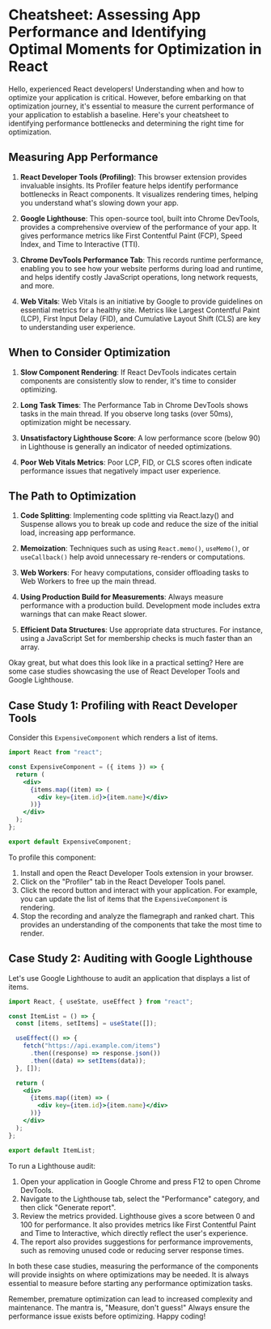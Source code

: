 # Cheatsheet: Assessing App Performance and Identifying Optimal Moments for Optimization in React

Hello, experienced React developers! Understanding when and how to optimize your application is critical. However, before embarking on that optimization journey, it's essential to measure the current performance of your application to establish a baseline. Here's your cheatsheet to identifying performance bottlenecks and determining the right time for optimization.

## Measuring App Performance

1. **React Developer Tools (Profiling)**: This browser extension provides invaluable insights. Its Profiler feature helps identify performance bottlenecks in React components. It visualizes rendering times, helping you understand what's slowing down your app.

2. **Google Lighthouse**: This open-source tool, built into Chrome DevTools, provides a comprehensive overview of the performance of your app. It gives performance metrics like First Contentful Paint (FCP), Speed Index, and Time to Interactive (TTI).

3. **Chrome DevTools Performance Tab**: This records runtime performance, enabling you to see how your website performs during load and runtime, and helps identify costly JavaScript operations, long network requests, and more.

4. **Web Vitals**: Web Vitals is an initiative by Google to provide guidelines on essential metrics for a healthy site. Metrics like Largest Contentful Paint (LCP), First Input Delay (FID), and Cumulative Layout Shift (CLS) are key to understanding user experience.

## When to Consider Optimization

1. **Slow Component Rendering**: If React DevTools indicates certain components are consistently slow to render, it's time to consider optimizing.

2. **Long Task Times**: The Performance Tab in Chrome DevTools shows tasks in the main thread. If you observe long tasks (over 50ms), optimization might be necessary.

3. **Unsatisfactory Lighthouse Score**: A low performance score (below 90) in Lighthouse is generally an indicator of needed optimizations.

4. **Poor Web Vitals Metrics**: Poor LCP, FID, or CLS scores often indicate performance issues that negatively impact user experience.

## The Path to Optimization

1. **Code Splitting**: Implementing code splitting via React.lazy() and Suspense allows you to break up code and reduce the size of the initial load, increasing app performance.

2. **Memoization**: Techniques such as using `React.memo()`, `useMemo()`, or `useCallback()` help avoid unnecessary re-renders or computations.

3. **Web Workers**: For heavy computations, consider offloading tasks to Web Workers to free up the main thread.

4. **Using Production Build for Measurements**: Always measure performance with a production build. Development mode includes extra warnings that can make React slower.

5. **Efficient Data Structures**: Use appropriate data structures. For instance, using a JavaScript Set for membership checks is much faster than an array.

Okay great, but what does this look like in a practical setting? Here are some case studies showcasing the use of React Developer Tools and Google Lighthouse.

## Case Study 1: Profiling with React Developer Tools

Consider this `ExpensiveComponent` which renders a list of items.

```jsx
import React from "react";

const ExpensiveComponent = ({ items }) => {
  return (
    <div>
      {items.map((item) => (
        <div key={item.id}>{item.name}</div>
      ))}
    </div>
  );
};

export default ExpensiveComponent;
```

To profile this component:

1. Install and open the React Developer Tools extension in your browser.
2. Click on the "Profiler" tab in the React Developer Tools panel.
3. Click the record button and interact with your application. For example, you can update the list of items that the `ExpensiveComponent` is rendering.
4. Stop the recording and analyze the flamegraph and ranked chart. This provides an understanding of the components that take the most time to render.

## Case Study 2: Auditing with Google Lighthouse

Let's use Google Lighthouse to audit an application that displays a list of items.

```jsx
import React, { useState, useEffect } from "react";

const ItemList = () => {
  const [items, setItems] = useState([]);

  useEffect(() => {
    fetch("https://api.example.com/items")
      .then((response) => response.json())
      .then((data) => setItems(data));
  }, []);

  return (
    <div>
      {items.map((item) => (
        <div key={item.id}>{item.name}</div>
      ))}
    </div>
  );
};

export default ItemList;
```

To run a Lighthouse audit:

1. Open your application in Google Chrome and press F12 to open Chrome DevTools.
2. Navigate to the Lighthouse tab, select the "Performance" category, and then click "Generate report".
3. Review the metrics provided. Lighthouse gives a score between 0 and 100 for performance. It also provides metrics like First Contentful Paint and Time to Interactive, which directly reflect the user's experience.
4. The report also provides suggestions for performance improvements, such as removing unused code or reducing server response times.

In both these case studies, measuring the performance of the components will provide insights on where optimizations may be needed. It is always essential to measure before starting any performance optimization tasks.

Remember, premature optimization can lead to increased complexity and maintenance. The mantra is, "Measure, don't guess!" Always ensure the performance issue exists before optimizing. Happy coding!
